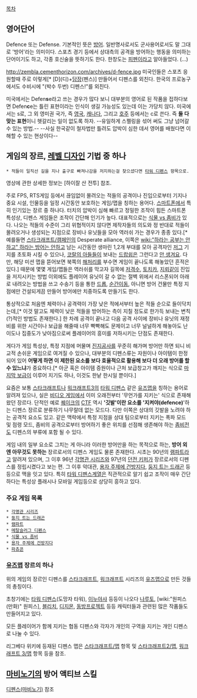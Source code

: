 [[목차]]

== 영어단어 ==
Defence 또는 Defense. 
기본적인 뜻은 [[방어]]. 일반명사로서도 군사용어로서도 말 그대로 '방어'라는 의미이다.
스포츠 경기 등에서 상대측의 공격을 방어하는 행동을 의미하는 단어이기도 하고, 각종 호신술을 뜻하기도 한다. 
한창도는 [[스코티 피펜|피펜]]이라고 알아들었다. (...)

http://zembla.cementhorizon.com/archives/d-fence.jpg
미국인들은 스포츠 응원할때 주로 이렇게[* [D](디)+[[담장]](펜스)] 만들어서 디펜스를 외친다. 한국의 프로농구에서도 수비시에 "(박수 두번) 디펜스!"를 외친다.

미국에서는 Defen'''s'''e라고 쓰는 경우가 많다 보니 대부분의 영어로 된 작품을 접하다보면 Defen'''c'''e는 틀린 표현이라는 인식이 생길 가능성도 있는데 이는 가당치 않다. 미국에서는 s로, 그 외 영미권 국가, 즉 [[영국]], [[캐나다]], 그리고 [[호주]] 등에서는 c로 쓴다. 즉 '''둘 다 맞는 표현'''이니 헷갈리는 일이 없도록 하자. --유일하게 스펠링을 섞어 써도 그냥 넘어갈 수 있는 방법.-- --사실 한국같이 철자법만 틀려도 압박이 심한 데서 영어를 배웠다면 이해할 수 있는 현상이다--

== 게임의 장르, [[레벨 디자인]] 기법 중 하나 ==
 * 적들이 일직선 길을 지나 출구로 빠져나감을 저지하는걸 찾으셨다면 [[타워 디펜스]] 항목으로.

{{{#!html
<iframe width="480" height="360" src="http://www.youtube.com/embed/aPLEdxTu3Rw" frameborder="0" allowfullscreen></iframe>
}}}

영상에 관한 상세한 정보는 [하이잘 산 전투] 참조.

{{{#!html
<iframe width="560" height="315" src="http://www.youtube.com/embed/FPhy195e_Ws" frameborder="0" allowfullscreen></iframe>
}}}

주로 FPS, RTS게임 등에서 끊임없이 몰려오는 적들의 공격이나 진입으로부터 기지나 중요 시설, 인물등을 일정 시간동안 보호하는 게임/맵을 칭하는 용어다. [[스마트폰]]에서 특히 인기있는 장르 중 하나다. 터치의 압박이 심해 빠르고 정밀한 조작이 힘든 스마트폰 특성상, 디펜스 게임들은 조작이 간단해 인기가 높다. 대표적으로는 [[식물 vs 좀비]]가 있다.
나오는 적들의 수준이 그리 위협적이지 않다면 제작자들의 의도와 정 반대로 적들이 몰려오거나 생성되는 지점으로 장비나 유닛들을 모아 역러쉬 가는 경우가 종종 있다.[* 예를들면 [[스타크래프트/캠페인]]의 Desperate alliance, 이쪽은 [[wiki:"하라는 공부는 안하고" 하라는 방어는 안하고]] 남는 시간동안 생마린 1,2개 부대를 모아 공격자인 [[저그]] 기지를 초토화 시킬 수 있으나, [[코랄의 아들들]]이 보내는 [[드랍쉽]]은 그런다고 [[안 생겨요]]. 다만, 해당 미션 맵을 뜯어보면 북쪽의 [[해처리]]를 부수면 게임이 끝나도록 해놓았던 흔적은 있다.] 때문에 몇몇 게임/맵들은 역러쉬를 막고자 길목에 [[저격수]], [[토치카]], [[지뢰]]같이 진입을 저지시키는 방법 이외에도 플레이어 유닛이 갈 수 없는 절벽 위에서 리스폰되어 아래로 내려오는 방법을 쓰고 수송기 등을 통한 [[드롭]], [[순간이동]], 아니면 방어 건물만 특정 지점에만 건설되게끔 만들어 방어에만 치중하도록 만들기도 한다.

통상적으로 처음엔 체력이나 공격력이 가장 낮은 적에서부터 높은 적들 순으로 들이닥치는데,[* 이것 말고도 체력이 낮은 적들을 방어하는 측이 지칠 정도로 한가득 보내는 변칙(?)적인 방법도 존재한다.] 한 차례 공격이 끝나고 다음 공격 사이에 장비나 유닛의 재정비를 위한 시간이나 보급을 해줄때 너무 빡빡해도 문제이고 너무 널널하게 해놓아도 난이도나 집중도가 낮아짐으로써 플레이어의 흥미를 저하시키는 단점도 존재한다.

게다가 게임 특성상, 특정 지점에 머물며 [[진지공사]]를 꾸준히 해가며 방어만 하면 되니 비교적 손쉬운 게임으로 여겨질 수 있으나, 대부분의 디펜스류는 자원이나 아이템이 한정되어 있어 '''어떻게 하면 이 제한된 요소를 보다 효율적으로 활용해 보다 더 오래 방어를 할 수 있느냐'''가 중요하다.[* 아군 혹은 아이템 증원이나 근처 보급창고가 깨지는 식으로 [[마지막 보급]]이 이루어 지기도 하나, 이것도 한낱 한시일 뿐이다.]

요즘은 보통 [[스타크래프트]]나 [[워크래프트3]]의 [[타워 디펜스]] 같은 [[유즈맵]]을 칭하는 용어로 알려져 있으나, 실은 [[비디오 게임]]에서 이미 오래전부터 '무언가를 지키는' 식으로 존재해 왔던 장르다. 단적인 예로 [[퀘이크]]의 [[CTF]] 역시 ''''깃발'이란 요소를 '지켜야(defence)''''하는 디펜스 장르로 분류하기 나무랄데 없는 모드다. 다만 이쪽은 상대의 깃발을 노려야 하는 공격적 요소도 있고. 같은 맥락에서 특정 지점을 상대 팀으로부터 지키는 폭파 모드 및 점령 모드, 좀비의 공격으로부터 방어하기 좋은 위치를 선점해 생존해야 하는 [[좀비전]]도 디펜스의 부류에 포함 될 수 있다.

게임 내의 일부 요소로 그치는 게 아니라 이러한 방어만을 하는 목적으로 하는, '''방어 외엔 아무것도 못하는''' 장르로서의 디펜스 게임도 물론 존재한다. 시초는 90년의 [[램파트]]라고 알려져 있으며, 그 이후 96년 [[각명관 시리즈]]와 97년의 [[던전 키퍼]]가 장르로서의 디펜스를 정립시켰다고 보는 편. 그 이후 악대관, [[용자 주제에 건방지다]], [[둥지 트는 드래곤]] 등등으로 맥을 잇고 있다. 특히 [[타워 디펜스]]계열은 직관적으로 알기 쉽고 조작이 매우 간단하다는 특성상 플래시나 모바일 게임등으로 상당히 흥하고 있다.

=== 주요 게임 목록 ===
 * [[각명관 시리즈]]
 * [[둥지 트는 드래곤]]
 * [[램파트]]
 * [[메탈슬러그 디펜스]]
 * [[식물 vs 좀비]]
 * [[용자 주제에 건방지다]]
 * [[파츄콘]]

=== [[유즈맵]] 장르의 하나 ===
위의 게임의 장르인 디펜스를 [[스타크래프트]], [[워크래프트]] 시리즈의 [[유즈맵]]으로 만든 것들의 총칭이다.

초창기에는 [[타워 디펜스]](도망자 타워), [[이누야샤]] 등등이 나오다 [[나루토]], [wiki:"원피스(만화)" 원피스], [[블리치]], [[디지몬]], [[동방프로젝트]] 등등 캐릭터들과 관련된 많은 작품들도 만들어지고 있다.

모든 플레이어가 함께 지키는 협동 디펜스와 각자가 개인의 구역을 지키는 개인 디펜스로 나눌 수 있다.

리그베다 위키에 등재된 디펜스 맵은 [[스타크래프트/맵]] 항목 및 [[스타크래프트2/맵]], [[워크래프트 3/맵]] 항목 등을 참조.

== [[마비노기]]의 방어 액티브 스킬 ==
[[디펜스(마비노기)]] 참조
